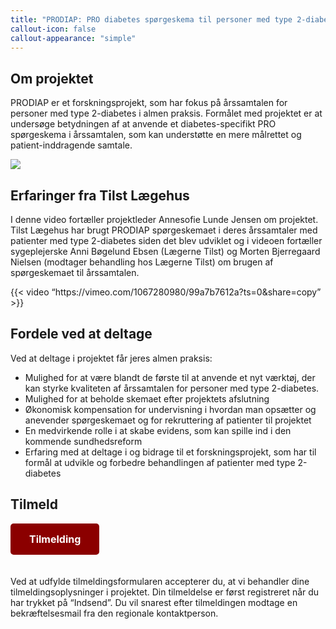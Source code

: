 ```yaml
---
title: "PRODIAP: PRO diabetes spørgeskema til personer med type 2-diabetes i almen praksis"
callout-icon: false
callout-appearance: "simple"
---
```



## Om projektet
PRODIAP er et forskningsprojekt, som har fokus på årssamtalen for personer med type 2-diabetes i almen praksis. Formålet med projektet er at undersøge betydningen af at anvende et diabetes-specifikt PRO spørgeskema i årssamtalen, som kan understøtte en mere målrettet og patient-inddragende samtale.

![](images/tilst_scr_00_02_09_04.Still015.jpg){.profile-picture}


## Erfaringer fra Tilst Lægehus
I denne video fortæller projektleder Annesofie Lunde Jensen om projektet. Tilst Lægehus har brugt PRODIAP spørgeskemaet i deres årssamtaler med patienter med type 2-diabetes siden det blev udviklet og i videoen fortæller sygeplejerske Anni Bøgelund Ebsen (Lægerne Tilst) og Morten Bjerregaard Nielsen (modtager behandling hos Lægerne Tilst) om brugen af spørgeskemaet til årssamtalen.

{{< video "https://vimeo.com/1067280980/99a7b7612a?ts=0&share=copy" >}}


## Fordele ved at deltage

Ved at deltage i projektet får jeres almen praksis:

- Mulighed for at være blandt de første til at anvende et nyt værktøj, der kan styrke kvaliteten af årssamtalen for personer med type 2-diabetes.
- Mulighed for at beholde skemaet efter projektets afslutning
- Økonomisk kompensation for undervisning i hvordan man opsætter og anevender spørgeskemaet og for rekruttering af patienter til projektet
- En medvirkende rolle i at skabe evidens, som kan spille ind i den kommende sundhedsreform
- Erfaring med at deltage i og bidrage til et forskningsprojekt, som har til formål at udvikle og forbedre behandlingen af patienter med type 2-diabetes


## Tilmeld

<html lang="da">
<head>
    <meta charset="UTF-8">
    <meta name="viewport" content="width=device-width, initial-scale=1.0">
    <title>Spørgeskema</title>
    <style>
        /* Styling af knappen */
        .survey-button {
            display: inline-block;
            padding: 15px 30px;
            font-size: 16px;
            font-weight: bold;
            color: white;
            background-color: #8B0000; /* Mørk rød farve */
            text-align: center;
            border-radius: 5px;
            text-decoration: none;  /* Fjerner understregningen fra linket */
            transition: background-color 0.3s ease;  /* Glidende ændring af baggrundsfarve ved hover */
            margin-bottom: 20px; /* Tilføjer margin nederst på knappen */
        }

        /* Hover effekt - ændrer farven, når man holder musen over knappen */
        .survey-button:hover {
            background-color: #600000; /* Endnu mørkere rød ved hover */
        }
    </style>
</head>
<body>
    <!-- Linket til spørgeskemaet -->
    <a href="https://redcap.au.dk/surveys/?s=KMCN3FHX47YNEXPN" class="survey-button" target="_blank">
        Tilmelding
    </a>
</body>
</html>


Ved at udfylde tilmeldingsformularen accepterer du, at vi behandler dine tilmeldingsoplysninger i projektet.
Din tilmeldelse er først registreret når du har trykket på "Indsend". Du vil snarest efter tilmeldingen modtage en bekræftelsesmail fra den regionale kontaktperson.
